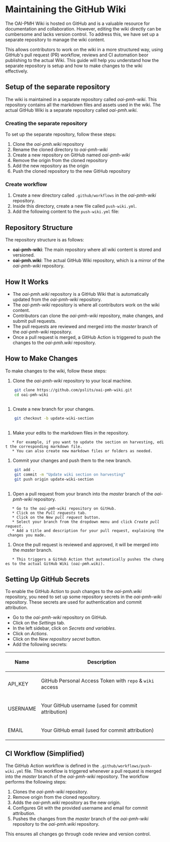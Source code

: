 = Maintaining the GitHub Wiki =

The OAI-PMH Wiki is hosted on GitHub and is a valuable resource for documentation and collaboration. However, editing the wiki directly can be cumbersome and lacks version control. To address this, we have set up a separate repository to manage the wiki content.

This allows contributors to work on the wiki in a more structured way, using GitHub's pull request (PR) workflow, reviews and CI automation beor publishing to the actual Wiki. This guide will help you understand how the separate repository is setup and how to make changes to the wiki effectively.

== Setup of the separate repository ==

The wiki is maintained in a separate repository called ''oai-pmh-wiki''. This repository contains all the markdown files and assets used in the wiki. The actual GitHub Wiki is a separate repository called ''oai-pmh.wiki''.

=== Creating the separate repository ===
To set up the separate repository, follow these steps:
# Clone the ''oai-pmh.wiki'' repository
# Rename the cloned directory to ''oai-pmh-wiki''
# Create a new repository on GitHub named ''oai-pmh-wiki''
# Remove the origin from the cloned repository
# Add the new repository as the origin
# Push the cloned repository to the new GitHub repository

=== Create workflow ===
# Create a new directory called <code>.github/workflows</code> in the ''oai-pmh-wiki'' repository.
# Inside this directory, create a new file called <code>push-wiki.yml</code>.
# Add the following content to the <code>push-wiki.yml</code> file:

== Repository Structure ==

The repository structure is as follows:
* '''oai-pmh-wiki''': The main repository where all wiki content is stored and versioned.
* '''oai-pmh.wiki''': The actual GitHub Wiki repository, which is a mirror of the ''oai-pmh-wiki'' repository.

== How It Works ==

* The ''oai-pmh.wiki'' repository is a GitHub Wiki that is automatically updated from the ''oai-pmh-wiki'' repository.
* The ''oai-pmh-wiki'' repository is where all contributors work on the wiki content.
* Contributors can clone the ''oai-pmh-wiki'' repository, make changes, and submit pull requests.
* The pull requests are reviewed and merged into the ''master'' branch of the ''oai-pmh-wiki'' repository.
* Once a pull request is merged, a GitHub Action is triggered to push the changes to the ''oai-pmh.wiki'' repository.

== How to Make Changes ==

To make changes to the wiki, follow these steps:
# Clone the ''oai-pmh-wiki'' repository to your local machine.
    <syntaxhighlight lang="bash">
    git clone https://github.com/pslits/oai-pmh-wiki.git
    cd oai-pmh-wiki
    </syntaxhighlight>
# Create a new branch for your changes.
    <syntaxhighlight lang="bash">
    git checkout -b update-wiki-section
    </syntaxhighlight>
# Make your edits to the markdown files in the repository.
    * For example, if you want to update the section on harvesting, edit the corresponding markdown file.
    * You can also create new markdown files or folders as needed.
# Commit your changes and push them to the new branch.
    <syntaxhighlight lang="bash">
    git add .
    git commit -m "Update wiki section on harvesting"
    git push origin update-wiki-section
    </syntaxhighlight>
# Open a pull request from your branch into the ''master'' branch of the ''oai-pmh-wiki'' repository.
    * Go to the ''oai-pmh-wiki'' repository on GitHub.
    * Click on the ''Pull requests'' tab.
    * Click on the ''New pull request'' button.
    * Select your branch from the dropdown menu and click ''Create pull request''.
    * Add a title and description for your pull request, explaining the changes you made.
# Once the pull request is reviewed and approved, it will be merged into the ''master'' branch.
    * This triggers a GitHub Action that automatically pushes the changes to the actual GitHub Wiki (''oai-pmh.wiki'').

== Setting Up GitHub Secrets ==

To enable the GitHub Action to push changes to the ''oai-pmh.wiki'' repository, you need to set up some repository secrets in the ''oai-pmh-wiki'' repository. These secrets are used for authentication and commit attribution.
* Go to the ''oai-pmh-wiki'' repository on GitHub.
* Click on the ''Settings'' tab.
* In the left sidebar, click on ''Secrets and variables''.
* Click on ''Actions''.
* Click on the ''New repository secret'' button.
* Add the following secrets:
{| class="wikitable"
! Name !! Description
|-
| API_KEY || GitHub Personal Access Token with <code>repo</code> & <code>wiki</code> access
|-
| USERNAME || Your GitHub username (used for commit attribution)
|-
| EMAIL || Your GitHub email (used for commit attribution)
|}

== CI Workflow (Simplified) ==

The GitHub Action workflow is defined in the <code>.github/workflows/push-wiki.yml</code> file. This workflow is triggered whenever a pull request is merged into the ''master'' branch of the ''oai-pmh-wiki'' repository.
The workflow performs the following steps:
# Clones the ''oai-pmh-wiki'' repository.
# Remove origin from the cloned repository.
# Adds the ''oai-pmh.wiki'' repository as the new origin.
# Configures Git with the provided username and email for commit attribution.
# Pushes the changes from the ''master'' branch of the ''oai-pmh-wiki'' repository to the ''oai-pmh.wiki'' repository.

This ensures all changes go through code review and version control.

